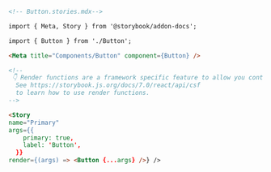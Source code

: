 ```md
<!-- Button.stories.mdx-->

import { Meta, Story } from '@storybook/addon-docs';

import { Button } from './Button';

<Meta title="Components/Button" component={Button} />

<!--
 👇 Render functions are a framework specific feature to allow you control on how the component renders.
  See https://storybook.js.org/docs/7.0/react/api/csf
  to learn how to use render functions.
-->

<Story
name="Primary"
args={{
    primary: true,
    label: 'Button',
  }}
render={(args) => <Button {...args} />} />
```
